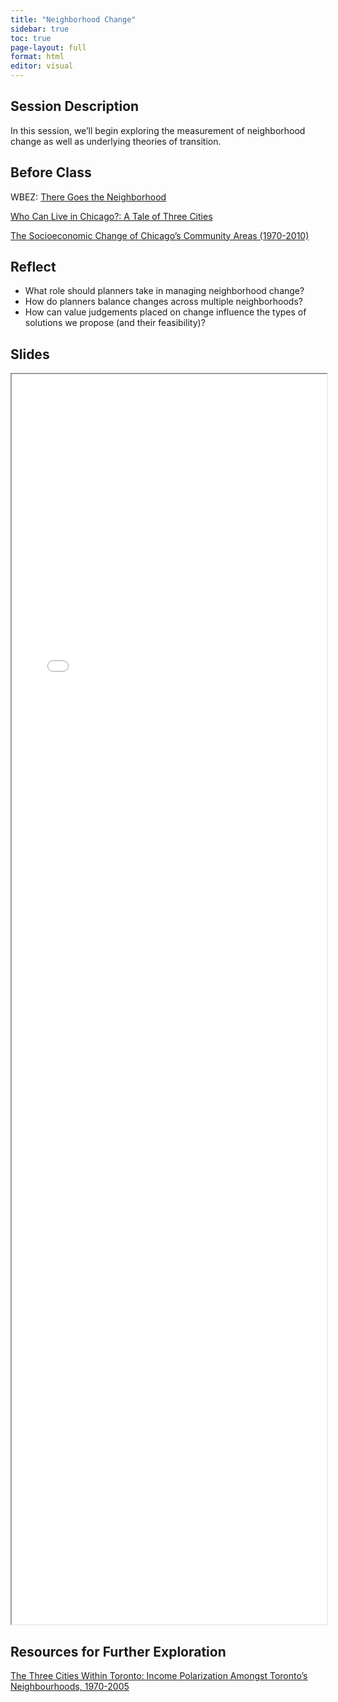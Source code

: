 ```yaml
---
title: "Neighborhood Change"
sidebar: true
toc: true
page-layout: full
format: html
editor: visual
---
```


## Session Description

In this session, we'll begin exploring the measurement of neighborhood change as well as underlying theories of transition.

## Before Class

WBEZ: [There Goes the Neighborhood](https://interactive.wbez.org/gentrification/)

[Who Can Live in Chicago?: A Tale of Three Cities](https://voorheescenter.uic.edu/who-can-live-in-chicago/)

[The Socioeconomic Change of Chicago's Community Areas (1970-2010)](https://voorheescenter.red.uic.edu/wp-content/uploads/sites/122/2017/10/Voorhees-Center-Gentrification-Index-Oct-14.pdf)

## Reflect

-   What role should planners take in managing neighborhood change?
-   How do planners balance changes across multiple neighborhoods?
-   How can value judgements placed on change influence the types of solutions we propose (and their feasibility)?

## Slides

```{=html}
<iframe class="slide-deck" src="../slides/S14_Neighborhood_Change/index.html" style="width:100%;height:50vh;margin:0;padding:0"; frameborder="2"></iframe>
```

## Resources for Further Exploration

[The Three Cities Within Toronto: Income Polarization Amongst Toronto's Neighbourhoods, 1970-2005](http://www.urbancentre.utoronto.ca/pdfs/curp/tnrn/Three-Cities-Within-Toronto-2010-Final.pdf)
